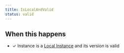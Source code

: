 ```yaml
---
title: IsLocalAndValid
status: valid
---
```


## When this happens

- ✓ Instance is a [Local Instance](REF_GLOSSARY#local-instance) and its version is valid
